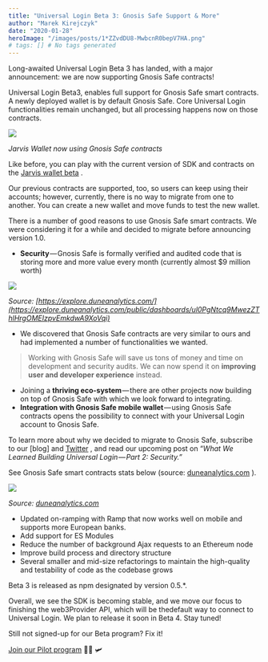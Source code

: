 ```yaml
---
title: "Universal Login Beta 3: Gnosis Safe Support & More"
author: "Marek Kirejczyk"
date: "2020-01-28"
heroImage: "/images/posts/1*ZZvdDU8-MwbcnR0bepV7HA.png"
# tags: [] # No tags generated
---
```


Long-awaited Universal Login Beta 3 has landed, with a major announcement: we are now supporting Gnosis Safe contracts!

Universal Login Beta3, enables full support for Gnosis Safe smart contracts. A newly deployed wallet is by default Gnosis Safe. Core Universal Login functionalities remain unchanged, but all processing happens now on those contracts.

![](/images/posts/1*yu-Qb158ibtDoFxbCt1TeQ.gif)

*Jarvis Wallet now using Gnosis Safe contracts*

Like before, you can play with the current version of SDK and contracts on the [Jarvis wallet beta](https://beta.jarvis.network/) .

Our previous contracts are supported, too, so users can keep using their accounts; however, currently, there is no way to migrate from one to another. You can create a new wallet and move funds to test the new wallet.

There is a number of good reasons to use Gnosis Safe smart contracts. We were considering it for a while and decided to migrate before announcing version 1.0.

- **Security** — Gnosis Safe is formally verified and audited code that is storing more and more value every month (currently almost $9 million worth)

![](/images/posts/1*CXPjR4s03gMg5PSqAhbRWw.png)

*Source: [https://explore.duneanalytics.com/](https://explore.duneanalytics.com/public/dashboards/ul0PgNtcq9MwezZThlHrgOMEIzpvEmkdwA9XoVqi)*

- We discovered that Gnosis Safe contracts are very similar to ours and had implemented a number of functionalities we wanted.

> Working with Gnosis Safe will save us tons of money and time on development and security audits. We can now spend it on **improving user and developer experience** instead.

- Joining a **thriving eco-system** — there are other projects now building on top of Gnosis Safe with which we look forward to integrating.
- **Integration with Gnosis Safe mobile wallet** — using Gnosis Safe contracts opens the possibility to connect with your Universal Login account to Gnosis Safe.

To learn more about why we decided to migrate to Gnosis Safe, subscribe to our [blog]
and [Twitter](https://twitter.com/unilogin) , and read our upcoming post on “*What We Learned Building Universal Login — Part 2: Security.”*

See Gnosis Safe smart contracts stats below (source: [duneanalytics.com](https://explore.duneanalytics.com/public/dashboards/ul0PgNtcq9MwezZThlHrgOMEIzpvEmkdwA9XoVqi) ).

![](/images/posts/1*NytZNU7nYuXu1ofm_4A8vg.png)

*Source: [duneanalytics.com](https://explore.duneanalytics.com/public/dashboards/ul0PgNtcq9MwezZThlHrgOMEIzpvEmkdwA9XoVqi)*

- Updated on-ramping with Ramp that now works well on mobile and supports more European banks.
- Add support for ES Modules
- Reduce the number of background Ajax requests to an Ethereum node
- Improve build process and directory structure
- Several smaller and mid-size refactorings to maintain the high-quality and testability of code as the codebase grows

Beta 3 is released as npm designated by version 0.5.*.

Overall, we see the SDK is becoming stable, and we move our focus to finishing the web3Provider API, which will be thedefault way to connect to Universal Login. We plan to release it soon in Beta 4. Stay tuned!

Still not signed-up for our Beta program? Fix it!

[Join our Pilot program](http://tiny.cc/unilogin) 👮🏽 🛩